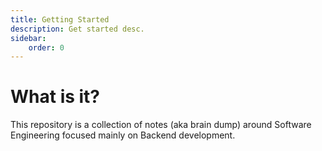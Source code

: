 ```yaml
---
title: Getting Started
description: Get started desc.
sidebar:
    order: 0
---
```


# What is it?

This repository is a collection of notes (aka brain dump) around Software Engineering focused mainly on Backend development.